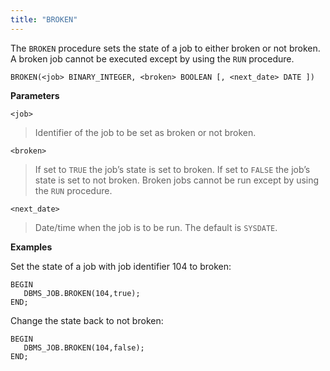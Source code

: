 ```yaml
---
title: "BROKEN"
---
```




The `BROKEN` procedure sets the state of a job to either broken or not broken. A broken job cannot be executed except by using the `RUN` procedure.

`BROKEN(<job> BINARY_INTEGER, <broken> BOOLEAN [, <next_date> DATE ])`

**Parameters**

`<job>`

> Identifier of the job to be set as broken or not broken.

`<broken>`

> If set to `TRUE` the job’s state is set to broken. If set to `FALSE` the job’s state is set to not broken. Broken jobs cannot be run except by using the `RUN` procedure.

`<next_date>`

> Date/time when the job is to be run. The default is `SYSDATE`.

**Examples**

Set the state of a job with job identifier 104 to broken:

``` text
BEGIN
   DBMS_JOB.BROKEN(104,true);
END;
```

Change the state back to not broken:

``` text
BEGIN
   DBMS_JOB.BROKEN(104,false);
END;
```
